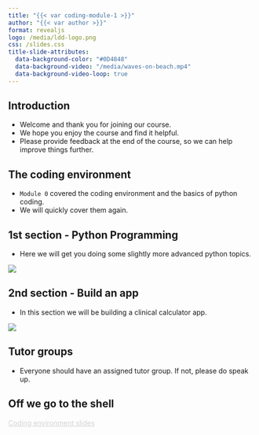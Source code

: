```yaml
---
title: "{{< var coding-module-1 >}}"
author: "{{< var author >}}"
format: revealjs
logo: /media/ldd-logo.png
css: /slides.css
title-slide-attributes:
  data-background-color: "#0D4848"
  data-background-video: "/media/waves-on-beach.mp4"
  data-background-video-loop: true
---
```


## Introduction {background-image="/media/welcome-sign.jpg" background-opacity="0.4"}

- Welcome and thank you for joining our course.
- We hope you enjoy the course and find it helpful.
- Please provide feedback at the end of the course, so we can help improve things further.

## The coding environment {background-image="/media/bamboo-woods.jpg" background-opacity="0.2"}

- `Module 0` covered the coding environment and the basics of python coding.
- We will quickly cover them again.

## 1st section - Python Programming

- Here we will get you doing some slightly more advanced python topics.

![](/media/python-logo.png){ fig-align="center" width="max" height="max" fig-alt="Python logo"}

## 2nd section - Build an app

- In this section we will be building a clinical calculator app.

![](/media/egfr-web-app.png){ fig-align="center" width="max" height="max" fig-alt="Webpage of eGFR app"}

## Tutor groups {background-image="/media/teacher-and-blackboard.jpg" background-opacity="0.6"}

- Everyone should have an assigned tutor group. If not, please do speak up.

## Off we go to the shell {background-image="/media/horses-galloping.jpg" background-opacity="0.6"}

```{=html}
<div class="bottom-right">
    <a href="https://letsdodigital.org/learn/learn-python/module-1/2-coding-environment.html" style="color: lightgrey;">Coding environment slides</a>
</div>
```
